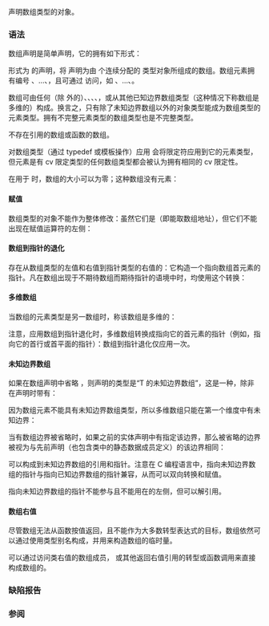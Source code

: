 {{title|数组声明}}
{{cpp/language/declarations/navbar}}

声明数组类型的对象。

===语法===
数组声明是简单声明，它的{{rlp|declarations|声明符}}拥有如下形式：

{{sdsc begin}}
{{sdsc|1=
{{spar|非指针声明符}} {{ttb|[}}{{spar optional|表达式}}{{ttb|]}} {{spar optional|属性}}
}}
{{sdsc end}}

{{par begin}}
{{par|{{spar|非指针声明符}}|任意有效的 {{spar|声明符}}，但在以 {{tt|*}}、{{tt|&amp;}} 或 {{tt|&amp;&amp;}} 起始时必须用括号环绕（否则会将整个声明符当作一个{{rlp|pointer|指针声明符}}或{{rlp|reference|引用声明符}}）。}}
{{par|{{spar|表达式}}|求值为大于零的值的{{rev inl|until=c++14|{{rlp|constant expression#整数常量表达式|整数常量表达式}}}}{{rev inl|since=c++14| {{lc|std::size_t}} 类型的{{rlp|constant expression|经转换常量表达式}}}}}}
{{par|{{spar|属性}}|{{mark since c++11}} {{rlp|attributes|属性}}列表}}
{{par end}}

形式为 {{c|T a[N];}} 的声明，将 {{c|a}} 声明为由 {{c|N}} 个连续分配的 {{tt|T}} 类型对象所组成的数组{{rlp|object|对象}}。数组元素拥有编号 {{c|0}}、…、{{c|N - 1}}，且可通过{{rlp|operator member access#内建的下标运算符|下标运算符 []}} 访问，如 {{c|a[0]}}、…、{{c|a[N - 1]}}。

数组可由任何（除 {{c/core|void}} 外的）{{rlp|types|基础类型}}、{{rlp|pointer|指针}}、{{rlp|pointer|成员指针}}、{{rlp|classes|类}}、{{rlp|enum|枚举}}，或从其他已知边界数组类型（这种情况下称数组是多维的）构成。换言之，只有除了未知边界数组以外的对象类型能成为数组类型的元素类型。拥有不完整元素类型的数组类型也是不完整类型。

{{rrev|since=c++11|
在数组的指针或引用的声明中，可以将{{rev inl|since=c++20|可能{{rlp|constraints|受约束}}的}} {{rlpt|auto}} 说明符作为数组元素类型，这会从初始化器{{rev inl|since=c++14|或函数实参}}推导元素类型，例如 {{c|a}} 是 {{c/core|int[42]}} 类型左值时 {{c|1=auto (*p)[42] = &amp;a;}} 合法。
}}

不存在引用的数组或函数的数组。

对数组类型（通过 typedef 或模板操作）应用 {{rlp|cv|cv 限定符}}会将限定符应用到它的元素类型，但元素是有 cv 限定类型的任何数组类型都会被认为拥有相同的 cv 限定性。

{{source|1=
// a 与 b 拥有相同的 const 限定类型“含有 5 个 const char 元素的数组”

typedef const char CC;
CC a[5] = {}; 

typedef char CA[5];
const CA b = {};
}}

在用于 {{rlp|new|new[] 表达式}}时，数组的大小可以为零；这种数组没有元素：

{{source|1=
int* p = new int[0]; // 访问 p[0] 或 *p 是未定义的
delete[] p; // 仍然需要清理
}} 

====赋值====
数组类型的对象不能作为整体修改：虽然它们是{{rlp|value category#左值|左值}}（即能取数组地址），但它们不能出现在赋值运算符的左侧：

{{source|1=
int a[3] = {1, 2, 3}, b[3] = {4, 5, 6};
int (*p)[3] = &amp;a; // OK：能取地址
a = b;            // 错误：a 是数组

struct { int c[3]; } s1, s2 = {3, 4, 5};
s1 = s2; // OK：隐式定义的复制赋值运算符可对数组类型的数据成员赋值
}}

====数组到指针的退化====
存在从数组类型的左值和右值到指针类型的右值的{{rlp|implicit conversion|隐式转换}}：它构造一个指向数组首元素的指针。凡在数组出现于不期待数组而期待指针的语境中时，均使用这个转换：

{{example|code=
#include &lt;iostream&gt;
#include &lt;iterator&gt;
#include &lt;numeric&gt;

void g(int (&amp;a)[3])
{
    std::cout &lt;&lt; a[0] &lt;&lt; '\n';
}

void f(int* p)
{
    std::cout &lt;&lt; *p &lt;&lt; '\n';
}

int main()
{
    int a[3] = {1, 2, 3};
    int* p = a;

    std::cout &lt;&lt; sizeof a &lt;&lt; '\n'  // 打印数组的大小
              &lt;&lt; sizeof p &lt;&lt; '\n'; // 打印指针的大小

    // 在可接受数组而不可接受指针的地方，只能使用数组
    g(a); // OK：函数以引用接受数组
//  g(p); // 错误

    for(int n: a)              // OK：数组可用于范围 for 循环
        std::cout &lt;&lt; n &lt;&lt; ' '; // 打印数组的各个元素
//  for(int n: p)              // 错误
//      std::cout &lt;&lt; n &lt;&lt; ' ';

    std::iota(std::begin(a), std::end(a), 7); // OK：begin 与 end 接受数组
//  std::iota(std::begin(p), std::end(p), 7); // 错误

    // 在可接受指针而不可接受数组处的地方，两者都可以使用
    f(a); // OK：函数接受指针
    f(p); // OK：函数接受指针

    std::cout &lt;&lt; *a &lt;&lt; '\n' // 打印首元素
              &lt;&lt; *p &lt;&lt; '\n' // 相同
              &lt;&lt; *(a + 1) &lt;&lt; ' ' &lt;&lt; a[1] &lt;&lt; '\n'  // 打印第二元素
              &lt;&lt; *(p + 1) &lt;&lt; ' ' &lt;&lt; p[1] &lt;&lt; '\n'; // 相同
}
}}

====多维数组====
当数组的元素类型是另一数组时，称该数组是多维的：

{{source|1=
// 含有 2 个【含有 3 个 int 元素的数组】元素的数组
int a[2][3] = {{1, 2, 3},
               {4, 5, 6}}; // 可视作 2 × 3 矩阵，布局以行为主
}}

注意，应用数组到指针退化时，多维数组转换成指向它的首元素的指针（例如，指向它的首行或首平面的指针）：数组到指针退化仅应用一次。

{{source|1=
int a[2];            // 含有 2 个 int 元素的数组
int* p1 = a;         // 退化到指向 a 的首元素的指针

int b[2][3];         // 含有 2 个【含有 3 个 int 元素的数组】元素的数组
// int** p2 = b;     // 错误：b 不退化到 int**
int (*p2)[3] = b;    // b 退化到指向 b 的首个 3 元素行的指针

int c[2][3][4];      // 含有 2 个【含有 3 个【含有 4 个 int 元素的数组】元素的数组】元素的数组
// int*** p3 = c;    // 错误：c 不退化到 int***
int (*p3)[3][4] = c; // c 退化到指向 c 首个 3 × 4 元素平面的指针
}}

====未知边界数组====
如果在数组声明中省略 {{spar|表达式}}，则声明的类型是“T 的未知边界数组”，这是一种{{rlp|type#不完整类型|不完整类型}}，除非在声明时带有{{rlp|aggregate initialization|聚合初始化器}}：
{{source|1=
extern int x[];      // x 的类型是“边界未知的含有 int 元素的数组”
int a[] = {1, 2, 3}; // a 的类型是“含有 3 个 int 元素的数组”
}}

因为数组元素不能具有未知边界数组类型，所以多维数组只能在第一个维度中有未知边界：
{{source|1=
extern int a[][2]; // OK：边界未知的含有【含有 2 个 int 元素的数组】元素的数组
extern int b[2][]; // 错误：数组有不完整类型
}}

当有数组边界被省略时，如果之前的实体声明中有指定该边界，那么被省略的边界被视为与先前声明（也包含类中的静态数据成员定义）的该边界相同：
{{source|1=
extern int x[10];
struct S
{
    static int y[10];
};

int x[];               // OK：边界是 10
int S::y[];            // OK：边界是 10

void f()
{
    extern int x[];
    int i = sizeof(x); // 错误：对象类型不完整
}
}}

可以构成到未知边界数组的引用和指针{{rev inl|until=c++20|，但不能从已知边界的数组或指向已知边界数组的指针对它进行初始化或赋值}}。注意在 C 编程语言中，指向未知边界数组的指针与指向已知边界数组的指针兼容，从而可以双向转换和赋值。
{{source|1=
extern int a1[];
int (&amp;r1)[] = a1;  // OK
int (*p1)[] = &amp;a1; // OK
int (*q)[2] = &amp;a1; // 错误（但 C 中 OK）

int a2[] = {1, 2, 3};
int (&amp;r2)[] = a2;  // OK（C++20起）
int (*p2)[] = &amp;a2; // OK（C++20起）
}}

指向未知边界数组的指针不能参与{{rlp|operator arithmetic#加法性运算符|指针算术}}且不能用在{{rlp|operator member access#内建的下标运算符|下标运算符}}的左侧，但可以解引用。

====数组右值====
尽管数组无法从函数按值返回，且不能作为大多数转型表达式的目标，数组{{rlp|value category|纯右值}}依然可以通过使用类型别名构成，并用{{rlp|explicit cast|花括号初始化的函数式转型}}来构造数组的临时量。
{{rrev|since=c++17|
与类的纯右值类似，数组的纯右值由{{rlp|implicit conversion#临时量实质化|临时量实质化}}在求值时转换成亡值。
}}

可以通过访问类右值的数组成员，{{lc|std::move}} 或其他返回右值引用的转型或函数调用来直接构成数组的{{rlp|value category|亡值}}。

{{example|code=
#include &lt;iostream&gt;
#include &lt;type_traits&gt;
#include &lt;utility&gt;

void f(int (&amp;&amp;x)[2][3])
{
    std::cout &lt;&lt; sizeof x &lt;&lt; '\n';
}

struct X
{
    int i[2][3];
} x;

template&lt;typename T&gt;
using identity = T;

int main()
{
    std::cout &lt;&lt; sizeof X().i &lt;&lt; '\n';           // 数组的大小
    f(X().i);                                    // OK：绑定到亡值
//  f(x.i);                                      // 错误：不能绑定到左值

    int a[2][3];
    f(std::move(a));                             // OK：绑定到亡值

    using arr_t = int[2][3];
    f(arr_t{});                                  // OK：绑定到纯右值
    f(identity&lt;int[][3]&gt;{{1, 2, 3}, {4, 5, 6}}); // OK：绑定到纯右值

}
|output=
24
24
24
24
24
}}

===缺陷报告===
{{dr list begin}}
{{dr list item|wg=cwg|dr=393|std=C++98|before=未知边界的数组或引用不能作为函数形参|after=可以}}
{{dr list item|wg=cwg|dr=619|std=C++98|before=数组边界在省略时不能从之前的声明中推断|after=可以推断}}
{{dr list item|wg=cwg|dr=2099|std=C++98|before=数组静态数据成员的边界即使提供了初始化器也不能省略|after=可以省略}}
{{dr list item|wg=cwg|dr=2397|std=C++11|before={{c/core|auto}} 不能用作元素类型|after=可以}}
{{dr list end}}

===参阅===
{{dsc begin}}
{{dsc see c|c/language/array|数组声明|nomono=true}}
{{dsc end}}

{{langlinks|de|en|es|ja|ru}}